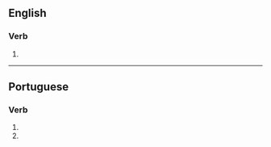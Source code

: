 ==English==

===Verb===
{{head|en|verb form}}

# {{en-third-person singular of|valorize}}

----

==Portuguese==

===Verb===
{{pt-verb-form}}

# {{pt-verb form of|valorizar|ar|subjunctive|present|singular|second}}
# {{pt-verb form of|valorizar|ar|imperative|negative|singular|second}}